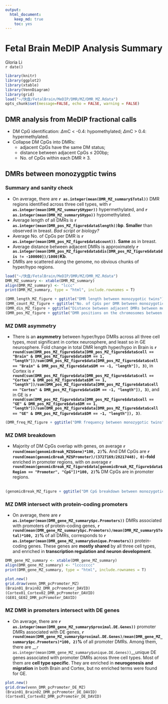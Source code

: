 ```yaml
---
output: 
  html_document:
    keep_md: true
    toc: yes
---
```

Fetal Brain MeDIP Analysis Summary
========================================================

Gloria Li         
`r date()` 

```r
library(knitr)
library(ggplot2)
library(xtable)
library(VennDiagram)
library(grid) 
load("~/快盘/FetalBrain/MeDIP/DMR/MZ/DMR_MZ.Rdata")
opts_chunk$set(message=FALSE, echo = FALSE, warning = FALSE)
```

## DMR analysis from MeDIP fractional calls

  * DM CpG identification: $\Delta$mC < -0.4: hypomethylated; $\Delta$mC > 0.4: hypermethylated.       
  * Collapse DM CpGs into DMRs:   
    + adjacent CpGs have the same DM status;    
    + distance between adjacent CpGs $\le$ 200bp;   
    + No. of CpGs within each DMR $\ge$ 3.   
    
## DMRs between monozygptic twins
### Summary and sanity check

  * On average, there are __`r as.integer(mean(DMR_MZ_summary$Total))`__ DMR regions identified across three cell types, with __`r as.integer(mean(DMR_MZ_summary$Hyper))`__ hypermethylated, and __`r as.integer(mean(DMR_MZ_summary$Hypo))`__ hypomethylated.      
  * Average length of all DMRs is __`r as.integer(mean(DMR_pos_MZ_figure$data$length))`bp__. __Smaller__ than observed in breast. _Bad script or biology?_      
  * Average No. of CpGs per DMR is __`r as.integer(mean(DMR_pos_MZ_figure$data$count))`__. __Same__ as in breast.        
  * Average distance between adjacent DMRs is approximately __`r as.integer(mean(DMR_pos_MZ_figure$data$dis[DMR_pos_MZ_figure$data$dis != -100000])/1000)`Kb__.         
  * DMRs are scattered along the genome, no obvious chunks of hyper/hypo regions.         

```r
load("~/快盘/FetalBrain/MeDIP/DMR/MZ/DMR_MZ.Rdata")
DMR_MZ_summary <- xtable(DMR_MZ_summary)
align(DMR_MZ_summary) <- "lccc"
print(DMR_MZ_summary, type = "html", include.rownames = T)

(DMR_length_MZ_figure + ggtitle("DMR length between monozygotic twins"))
(DMR_count_MZ_figure + ggtitle("No. of CpGs per DMR between monozygotic twins"))
(DMR_dis_MZ_figure + ggtitle("Distance between adjacent DMRs between monozygotic twins"))
(DMR_pos_MZ_figure + ggtitle("DMR positions on the chromosomes between monozygotic twins"))
```

### MZ DMR asymmetry

  + There is an __asymmetry__ between hyper/hypo DMRs across all three cell types, most significant in cortex neurosphere, and least so in GE neurosphere. Fold change in total DMR length hyper/hypo in Brain is __`r round(sum(DMR_pos_MZ_figure$data[DMR_pos_MZ_figure$data$cell == "Brain" & DMR_pos_MZ_figure$data$DM == 1, "length"])/sum(DMR_pos_MZ_figure$data[DMR_pos_MZ_figure$data$cell == "Brain" & DMR_pos_MZ_figure$data$DM == -1, "length"]), 3)`__, in Cortex is __`r round(sum(DMR_pos_MZ_figure$data[DMR_pos_MZ_figure$data$cell == "Cortex" & DMR_pos_MZ_figure$data$DM == 1, "length"])/sum(DMR_pos_MZ_figure$data[DMR_pos_MZ_figure$data$cell == "Cortex" & DMR_pos_MZ_figure$data$DM == -1, "length"]), 3)`__, and in GE is __`r round(sum(DMR_pos_MZ_figure$data[DMR_pos_MZ_figure$data$cell == "GE" & DMR_pos_MZ_figure$data$DM == 1, "length"])/sum(DMR_pos_MZ_figure$data[DMR_pos_MZ_figure$data$cell == "GE" & DMR_pos_MZ_figure$data$DM == -1, "length"]), 3)`__.    
  
```r
(DMR_freq_MZ_figure + ggtitle("DMR frequency between monozygotic twins"))
```

### MZ DMR breakdown

  + Majority of DM CpGs overlap with genes, on average __`r round(mean(genomicBreak_MZ$Gene)*100, 2)`%__. And DM CpGs are __`r round(mean(genomicBreak_MZ$Promoter)/(3727169/28217448), 0)`-fold__ enriched in promoter regions, with on average __`r round(mean(genomicBreak_MZ_figure$data[genomicBreak_MZ_figure$data$Region == "Promoter", "CpG"])*100, 2)`%__ DM CpGs are in promoter regions.         
<!-- For the entire genome, 3727169 out of 28217448 CpGs overlap with TSS +/- 1500bp promoter regions -->    
```r
(genomicBreak_MZ_figure + ggtitle("DM CpG breakdown between monozygotic twins"))
```

### MZ DMR intersect with protein-coding promoters

  + On average, there are __`r as.integer(mean(DMR_gene_MZ_summary$pc.Promoters))`__ DMRs associated with promoters of protein-coding genes, __`r round(mean(DMR_gene_MZ_summary$pc.Promoters)/mean(DMR_MZ_summary$Total)*100, 2)`%__ of all DMRs, corresponds to __`r as.integer(mean(DMR_gene_MZ_summary$unique.Promoters))`__ protein-coding genes. These genes are __mostly shared__ by all three cell types, and enriched in __transcription regulation and neuron development__. 
  
```r
DMR_gene_MZ_summary <- xtable(DMR_gene_MZ_summary)
align(DMR_gene_MZ_summary) <- "lccccccc"
print(DMR_gene_MZ_summary, type = "html", include.rownames = T)

plot.new()
grid.draw(venn_DMR_pcPromoter_MZ)
(Brain01_Brain02_DMR_pcPromoter_DAVID)
(Cortex01_Cortex02_DMR_pcPromoter_DAVID)
(GE01_GE02_DMR_pcPromoter_DAVID)
```

### MZ DMR in promoters intersect with DE genes

  + On average, there are __`r as.integer(mean(DMR_gene_MZ_summary$proximal.DE.Genes))`__ promoter DMRs associated with DE genes, __`r round(mean(DMR_gene_MZ_summary$proximal.DE.Genes)/mean(DMR_gene_MZ_summary$pc.Promoters)*100, 2)`%__ of all promoter DMRs. Among them, there are __`r as.integer(mean(DMR_gene_MZ_summary$unique.DE.Genes))`__unique DE genes associated with promoter DMRs across three cell types. Most of them are __cell type specific__. They are enriched in __neurogenesis and migration__ in both Brain and Cortex, but no enriched terms were found for GE.             

```r
plot.new()
grid.draw(venn_DMR_pcPromoter_DE_MZ)
(Brain01_Brain02_DMR_pcPromoter_DE_DAVID)
(Cortex01_Cortex02_DMR_pcPromoter_DE_DAVID)
```



